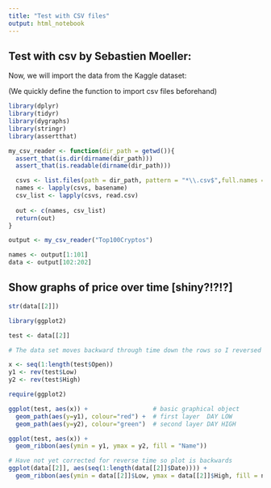 ```yaml
---
title: "Test with CSV files"
output: html_notebook
---
```


## Test with csv by Sebastien Moeller:

Now, we will import the data from the Kaggle dataset:

(We quickly define the function to import csv files beforehand)

```r
library(dplyr)
library(tidyr)
library(dygraphs)
library(stringr)
library(assertthat)
```

```r
my_csv_reader <- function(dir_path = getwd()){
  assert_that(is.dir(dirname(dir_path)))
  assert_that(is.readable(dirname(dir_path)))

  csvs <- list.files(path = dir_path, pattern = "*\\.csv$",full.names = TRUE)
  names <- lapply(csvs, basename)
  csv_list <- lapply(csvs, read.csv)
  
  out <- c(names, csv_list)
  return(out)
}
```


```r
output <- my_csv_reader("Top100Cryptos")

names <- output[1:101]
data <- output[102:202]
```

## Show graphs of price over time [shiny?!?!?]

```r
str(data[[2]])
```
```r
library(ggplot2)

test <- data[[2]]

# The data set moves backward through time down the rows so I reversed the order

x <- seq(1:length(test$Open))
y1 <- rev(test$Low)
y2 <- rev(test$High)

require(ggplot2)

ggplot(test, aes(x)) +                  # basic graphical object
  geom_path(aes(y=y1), colour="red") +  # first layer  DAY LOW
  geom_path(aes(y=y2), colour="green")  # second layer DAY HIGH
```

```r
ggplot(test, aes(x)) + 
  geom_ribbon(aes(ymin = y1, ymax = y2, fill = "Name"))
```

```r
# Have not yet corrected for reverse time so plot is backwards
ggplot(data[[2]], aes(seq(1:length(data[[2]]$Date)))) + 
  geom_ribbon(aes(ymin = data[[2]]$Low, ymax = data[[2]]$High, fill = names[[2]]))

```

